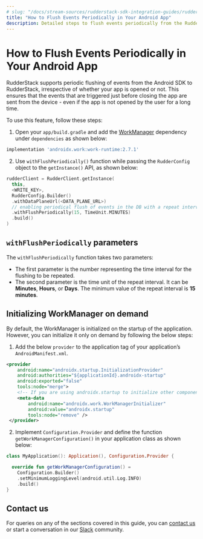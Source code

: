 ```yaml
---
# slug: "/docs/stream-sources/rudderstack-sdk-integration-guides/rudderstack-android-sdk/flush-events-periodically-in-your-android-application"
title: "How to Flush Events Periodically in Your Android App"
description: Detailed steps to flush events periodically from the RudderStack SDK’s internal database to Rudder Server.
---
```


# How to Flush Events Periodically in Your Android App

RudderStack supports periodic flushing of events from the Android SDK to RudderStack, irrespective of whether your app is opened or not. This ensures that the events that are triggered just before closing the app are sent from the device - even if the app is not opened by the user for a long time.

To use this feature, follow these steps:

1. Open your `app/build.gradle` and add the [WorkManager](https://developer.android.com/jetpack/androidx/releases/work) dependency under `dependencies` as shown below:

```groovy
implementation 'androidx.work:work-runtime:2.7.1'
```

2. Use `withFlushPeriodically()` function while passing the `RudderConfig` object to the `getInstance()` API, as shown below:

```kotlin
rudderClient = RudderClient.getInstance(
  this,
  <WRITE_KEY>,
  RudderConfig.Builder()
  .withDataPlaneUrl(<DATA_PLANE_URL>)
  // enabling periodical flush of events in the DB with a repeat interval of 15 minutes
  .withFlushPeriodically(15, TimeUnit.MINUTES)
  .build()
)
```
## `withFlushPeriodically` parameters

The `withFlushPeriodically` function takes two parameters:

* The first parameter is the number representing the time interval for the flushing to be repeated.
* The second parameter is the time unit of the repeat interval. It can be **Minutes**, **Hours**, or **Days**. The minimum value of the repeat interval is **15 minutes**.

## Initializing WorkManager on demand

By default, the WorkManager is initialized on the startup of the application. However, you can initialize it only on demand by following the below steps:

1. Add the below `provider` to the application tag of your application’s `AndroidManifest.xml`.

```xml
<provider
    android:name="androidx.startup.InitializationProvider"
    android:authorities="${applicationId}.androidx-startup"
    android:exported="false"
    tools:node="merge">
    <!-- If you are using androidx.startup to initialize other components -->
    <meta-data
        android:name="androidx.work.WorkManagerInitializer"
        android:value="androidx.startup"
        tools:node="remove" />
 </provider>
 ```

2. Implement `Configuration.Provider` and define the function `getWorkManagerConfiguration()` in your application class as shown below:

```kotlin
class MyApplication(): Application(), Configuration.Provider {

  override fun getWorkManagerConfiguration() =
    Configuration.Builder()
    .setMinimumLoggingLevel(android.util.Log.INFO)
    .build()
}
```

## Contact us

For queries on any of the sections covered in this guide, you can [contact us](mailto:%20docs@rudderstack.com) or start a conversation in our [Slack](https://rudderstack.com/join-rudderstack-slack-community) community.
